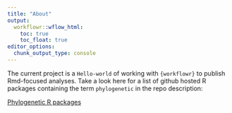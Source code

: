 ```yaml
---
title: "About"
output:
  workflowr::wflow_html:
    toc: true
    toc_float: true
editor_options:
  chunk_output_type: console
---
```


The current project is a `Hello-world` of working with `{workflowr}` to publish Rmd-focused analyses. Take a look here for a list of github hosted R packages containing the term `phylogenetic` in the repo description:

[Phylogenetic R packages](https://cgpu.github.io/ggpackages/index.html)